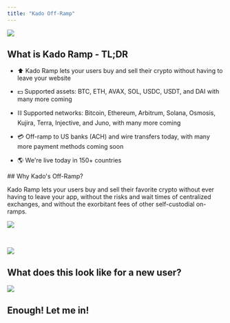 ```yaml
---
title: "Kado Off-Ramp"
---
```


![](/images/kado-products/ezgif.com-video-to-gif.gif)

## What is Kado Ramp - TL;DR

* ⬆ Kado Ramp lets your users buy and sell their crypto without having to leave your website

* 💵 Supported assets: BTC, ETH, AVAX, SOL, USDC, USDT, and DAI with many more coming

* ⛓ Supported networks: Bitcoin, Ethereum, Arbitrum, Solana, Osmosis, Kujira, Terra, Injective, and Juno, with many more coming

* 💳 Off-ramp to US banks (ACH) and wire transfers today, with many more payment methods coming soon

* 🌎 We're live today in 150+ countries

<Card title="FAQs and Coverage" icon="block-question" href="/references/faqs-and-coverage">
</Card>
## Why Kado's Off-Ramp? 

Kado Ramp lets your users buy and sell their favorite crypto without ever having to leave your app, without the risks and wait times of centralized exchanges, and without the exorbitant fees of other self-custodial on-ramps. 

![](/images/kado-products/1.png)

<br />

![](/images/kado-products/2.png)

## What does this look like for a new user?

![](/images/kado-products/3.jpg)

## Enough! Let me in!

<Card title="The Widget" icon="gear" href="/integrations/integrate-kado/the-widget">
</Card>
